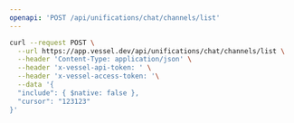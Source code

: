```yaml
---
openapi: 'POST /api/unifications/chat/channels/list'
---
```


<RequestExample>

```bash Request
curl --request POST \
  --url https://app.vessel.dev/api/unifications/chat/channels/list \
  --header 'Content-Type: application/json' \
  --header 'x-vessel-api-token: ' \
  --header 'x-vessel-access-token: '\
  --data '{
  "include": { $native: false },
  "cursor": "123123"
}'
```

</RequestExample>
